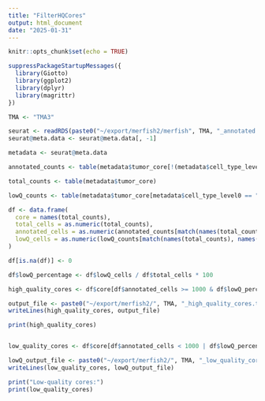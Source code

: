 ```yaml
---
title: "FilterHQCores"
output: html_document
date: "2025-01-31"
---
```


```r
knitr::opts_chunk$set(echo = TRUE)
```



```r
suppressPackageStartupMessages({
  library(Giotto)
  library(ggplot2)
  library(dplyr)
  library(magrittr)
})

TMA <- "TMA3"  

seurat <- readRDS(paste0("~/export/merfish2/merfish", TMA, "_annotated.rds"))
seurat@meta.data <- seurat@meta.data[, -1]

```
```r
metadata <- seurat@meta.data

annotated_counts <- table(metadata$tumor_core[!(metadata$cell_type_level0 %in% c("low_qual", "unclassified"))])

total_counts <- table(metadata$tumor_core)

lowQ_counts <- table(metadata$tumor_core[metadata$cell_type_level0 == "low_qual"])

df <- data.frame(
  core = names(total_counts),
  total_cells = as.numeric(total_counts),
  annotated_cells = as.numeric(annotated_counts[match(names(total_counts), names(annotated_counts))]),
  lowQ_cells = as.numeric(lowQ_counts[match(names(total_counts), names(lowQ_counts))])
)

df[is.na(df)] <- 0

df$lowQ_percentage <- df$lowQ_cells / df$total_cells * 100

high_quality_cores <- df$core[df$annotated_cells >= 1000 & df$lowQ_percentage < 30]

output_file <- paste0("~/export/merfish2/", TMA, "_high_quality_cores.txt")
writeLines(high_quality_cores, output_file)

print(high_quality_cores)


low_quality_cores <- df$core[df$annotated_cells < 1000 | df$lowQ_percentage >= 30]

lowQ_output_file <- paste0("~/export/merfish2/", TMA, "_low_quality_cores.txt")
writeLines(low_quality_cores, lowQ_output_file)

print("Low-quality cores:")
print(low_quality_cores)



```

